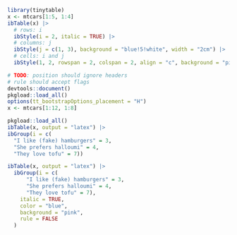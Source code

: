 ```r
library(tinytable)
x <- mtcars[1:5, 1:4]
ibTable(x) |> 
  # rows: i
  ibStyle(i = 2, italic = TRUE) |>
  # columns: j
  ibStyle(j = c(1, 3), background = "blue!5!white", width = "2cm") |>
  # cells: i and j
  ibStyle(1, 2, rowspan = 2, colspan = 2, align = "c", background = "pink")
```

```r
# TODO: position should ignore headers
# rule should accept flags
devtools::document()
pkgload::load_all()
options(tt_bootstrapOptions_placement = "H")
x <- mtcars[1:12, 1:8]

pkgload::load_all()
ibTable(x, output = "latex") |> 
ibGroup(i = c(
  "I like (fake) hamburgers" = 3,
  "She prefers halloumi" = 4,
  "They love tofu" = 7))
```


```r
ibTable(x, output = "latex") |> 
  ibGroup(i = c(
      "I like (fake) hamburgers" = 3,
      "She prefers halloumi" = 4,
      "They love tofu" = 7),
    italic = TRUE,
    color = "blue",
    background = "pink",
    rule = FALSE
  )
```

